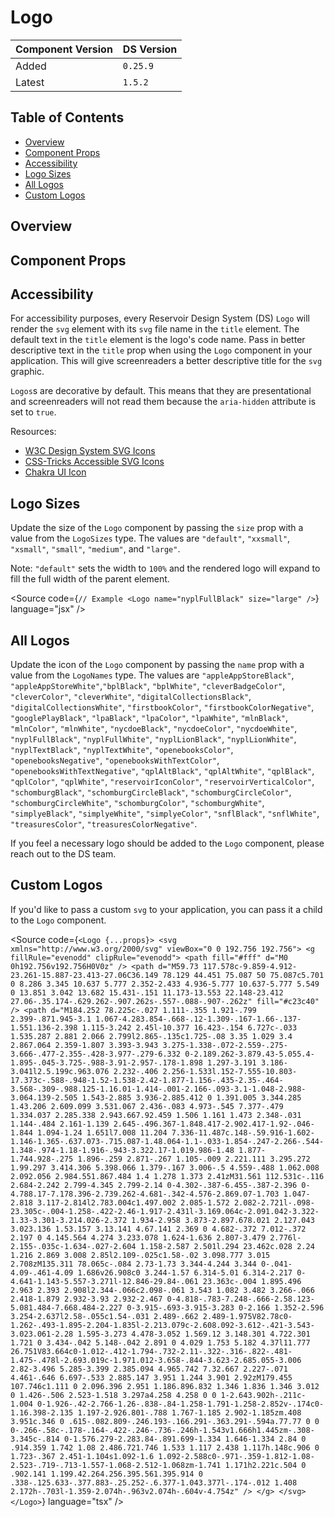 

<Meta of={LogoStories} />

# Logo

| Component Version | DS Version |
| ----------------- | ---------- |
| Added             | `0.25.9`   |
| Latest            | `1.5.2`    |

## Table of Contents

- [Overview](#overview)
- [Component Props](#component-props)
- [Accessibility](#accessibility)
- [Logo Sizes](#logo-sizes)
- [All Logos](#all-logos)
- [Custom Logos](#custom-logos)

## Overview

<Description of={LogoStories} />

## Component Props

<Canvas of={LogoStories.WithControls} />

<ArgTypes of={LogoStories.WithControls} />

## Accessibility

For accessibility purposes, every Reservoir Design System (DS) `Logo` will
render the `svg` element with its `svg` file name in the `title` element. The
default text in the `title` element is the logo's code name. Pass in better
descriptive text in the `title` prop when using the `Logo` component in your
application. This will give screenreaders a better descriptive title for the
`svg` graphic.

`Logos`s are decorative by default. This means that they are presentational and
screenreaders will not read them because the `aria-hidden` attribute is set to
`true`.

Resources:

- [W3C Design System SVG Icons](https://design-system.w3.org/styles/svg-icons.html)
- [CSS-Tricks Accessible SVG Icons](https://css-tricks.com/accessible-svg-icons/)
- [Chakra UI Icon](https://chakra-ui.com/docs/components/media-and-icons/icon)

## Logo Sizes

Update the size of the `Logo` component by passing the `size` prop with a value
from the `LogoSizes` type. The values are `"default"`, `"xxsmall"`, `"xsmall"`,
`"small"`, `"medium"`, and `"large"`.

Note: `"default"` sets the width to `100%` and the rendered logo will expand to
fill the full width of the parent element.

<Source
  code={`
// Example
<Logo name="nyplFullBlack" size="large" />
`}
  language="jsx"
/>

<Canvas of={LogoStories.LogoSizes} />

## All Logos

Update the icon of the `Logo` component by passing the `name` prop with a value
from the `LogoNames` type. The values are `"appleAppStoreBlack"`,
`"appleAppStoreWhite"`,`"bplBlack"`, `"bplWhite"`, `"cleverBadgeColor"`,
`"cleverColor"`, `"cleverWhite"`, `"digitalCollectionsBlack"`,
`"digitalCollectionsWhite"`, `"firstbookColor"`, `"firstbookColorNegative"`,
`"googlePlayBlack"`, `"lpaBlack"`, `"lpaColor"`, `"lpaWhite"`, `"mlnBlack"`,
`"mlnColor"`, `"mlnWhite"`, `"nycdoeBlack"`, `"nycdoeColor"`, `"nycdoeWhite"`,
`"nyplFullBlack"`, `"nyplFullWhite"`, `"nyplLionBlack"`, `"nyplLionWhite"`,
`"nyplTextBlack"`, `"nyplTextWhite"`, `"openebooksColor"`,
`"openebooksNegative"`, `"openebooksWithTextColor"`,
`"openebooksWithTextNegative"`, `"qplAltBlack"`, `"qplAltWhite"`, `"qplBlack"`,
`"qplColor"`, `"qplWhite"`, `"reservoirIconColor"`, `"reservoirVerticalColor"`,
`"schomburgBlack"`, `"schomburgCircleBlack"`, `"schomburgCircleColor"`,
`"schomburgCircleWhite"`, `"schomburgColor"`, `"schomburgWhite"`,
`"simplyeBlack"`, `"simplyeWhite"`, `"simplyeColor"`, `"snflBlack"`,
`"snflWhite"`, `"treasuresColor"`, `"treasuresColorNegative"`.

If you feel a necessary logo should be added to the `Logo` component, please
reach out to the DS team.

<Canvas of={LogoStories.AllLogos} />

## Custom Logos

If you'd like to pass a custom `svg` to your application, you can pass it a
child to the `Logo` component.

<Source
  code={`
<Logo {...props}>
  <svg xmlns="http://www.w3.org/2000/svg" viewBox="0 0 192.756 192.756">
    <g fillRule="evenodd" clipRule="evenodd">
      <path fill="#fff" d="M0 0h192.756v192.756H0V0z" />
      <path
        d="M59.73 117.578c-9.859-4.912-23.261-15.887-23.413-27.06C36.149 78.129 44.451 75.087 50 75.087c5.701 0 8.286 3.345 10.637 5.777 2.352-2.433 4.936-5.777 10.637-5.777 5.549 0 13.851 3.042 13.682 15.431-.151 11.173-13.553 22.148-23.412 27.06-.35.174-.629.262-.907.262s-.557-.088-.907-.262z"
        fill="#c23c40"
      />
      <path d="M184.252 78.225c-.027 1.111-.355 1.921-.799 2.399-.871.945-3.1 1.067-4.283.854-.668-.12-1.309-.167-1.66-.137-1.551.136-2.398 1.115-3.242 2.45l-10.377 16.423-.154 6.727c-.033 1.535.287 2.881 2.066 2.799l2.865-.135c1.725-.08 3.35 1.029 3.4 2.867.064 2.359-1.807 3.393-3.943 3.275-1.338-.072-2.559-.275-3.666-.477-2.355-.428-3.977-.279-6.332 0-2.189.262-3.879.43-5.055.4-1.895-.045-3.725-.988-3.91-2.957-.178-1.898 1.297-3.191 3.186-3.041l2.5.199c.963.076 2.232-.406 2.256-1.533l.152-7.555-10.803-17.373c-.588-.948-1.52-1.538-2.42-1.877-1.156-.435-2.35-.464-3.568-.309-.988.125-1.16.01-1.414-.001-2.166-.093-3.1-1.048-2.988-3.064.139-2.505 1.543-2.885 3.936-2.885.412 0 1.391.005 3.344.285 1.43.206 2.609.099 3.531.067 2.436-.083 4.973-.545 7.377-.479 1.334.037 2.285.338 2.943.667.92.459 1.506 1.161 1.473 2.348-.031 1.144-.484 2.161-1.139 2.645-.496.367-1.848.417-2.902.417-1.92-.046-1.844 1.094-1.24 1.651l7.008 11.204 7.336-11.487c.148-.59.916-1.602-1.146-1.365-.637.073-.715.087-1.48.064-1.1-.033-1.854-.247-2.266-.544-1.348-.974-1.18-1.916-.943-3.322.17-1.019.986-1.48 1.877-1.744.928-.275 1.896-.259 2.871-.267 1.105-.009 2.221.111 3.295.272 1.99.297 3.414.306 5.398.066 1.379-.167 3.006-.5 4.559-.488 1.062.008 2.092.056 2.984.551.867.484 1.4 1.278 1.373 2.41zM31.561 112.531c-.116 2.684-2.242 2.799-4.345 2.799-2.14 0-4.302-.387-6.455-.387-2.396 0-4.788.17-7.178.396-2.739.262-4.681-.342-4.576-2.869.07-1.703 1.047-2.818 3.117-2.814l2.783.004c1.497.002 2.085-1.572 2.082-2.721l-.098-23.305c-.004-1.258-.422-2.46-1.917-2.431l-3.169.064c-2.091.042-3.322-1.33-3.301-3.214.026-2.372 1.934-2.958 3.873-2.897.678.021 2.127.043 3.023.136 1.53.157 3.13.141 4.67.141 2.369 0 4.682-.372 7.012-.372 2.197 0 4.145.564 4.274 3.233.078 1.624-1.636 2.807-3.479 2.776l-2.155-.035c-1.634-.027-2.604 1.158-2.587 2.501l.294 23.462c.028 2.24 1.216 2.869 3.008 2.85l2.109-.025c1.58-.02 3.098.777 3.015 2.708zM135.311 78.065c-.084 2.73-1.73 3.344-4.244 3.344 0-.041-4.09-.461-4.09 1.686v26.908c0 3.244-1.57 6.314-5.01 6.314-2.217 0-4.641-1.143-5.557-3.271l-12.846-29.84-.061 23.363c-.004 1.895.496 2.963 2.393 2.908l2.344-.066c2.098-.061 3.543 1.082 3.482 3.266-.066 2.418-1.879 2.932-3.93 2.932-2.467 0-4.818-.783-7.248-.666-2.58.123-5.081.484-7.668.484-2.227 0-3.915-.693-3.915-3.283 0-2.166 1.352-2.596 3.254-2.637l2.58-.055c1.54-.031 2.489-.662 2.489-1.975V82.78c0-1.262-.493-1.895-2.204-1.835l-2.213.079c-2.608.092-3.612-.421-3.543-3.023.061-2.28 1.595-3.273 4.478-3.052 1.569.12 3.148.301 4.722.301 1.721 0 3.434-.042 5.148-.042 2.891 0 4.029 1.753 5.182 4.37l11.777 26.751V83.664c0-1.012-.412-1.794-.732-2.11-.322-.316-.822-.481-1.475-.478l-2.693.019c-1.971.012-3.658-.844-3.623-2.685.055-3.006 2.82-3.496 5.285-3.399 2.385.094 4.965.742 7.32.667 2.227-.071 4.461-.646 6.697-.533 2.885.147 3.951 1.244 3.901 2.92zM179.455 107.746c1.111 0 2.096.396 2.951 1.186.896.832 1.346 1.836 1.346 3.012 0 1.426-.506 2.523-1.518 3.297a4.258 4.258 0 0 1-2.643.902h-.211c-1.004 0-1.926-.42-2.766-1.26-.838-.84-1.258-1.791-1.258-2.852v-.174c0-1.16.398-2.135 1.197-2.926.801-.788 1.767-1.185 2.902-1.185zm.408 3.951c.346 0 .615-.082.809-.246.193-.166.291-.363.291-.594a.77.77 0 0 0-.266-.58c-.178-.164-.422-.246-.736-.246h-1.543v1.666h1.445zm-.308-3.345c-.814 0-1.576.279-2.283.84-.891.699-1.334 1.646-1.334 2.84 0 .914.359 1.742 1.08 2.486.721.746 1.533 1.117 2.438 1.117h.148c.906 0 1.723-.367 2.451-1.104s1.092-1.6 1.092-2.588c0-.971-.359-1.812-1.08-2.523-.719-.713-1.557-1.068-2.512-1.068zm-1.741 1.171h2.221c.504 0 .902.141 1.199.42.264.256.395.561.395.914 0 .338-.125.633-.377.883-.25.252-.6.377-1.043.377l-.174-.012 1.408 2.172h-.703l-1.359-2.074h-.963v2.074h-.604v-4.754z" />
    </g>
  </svg>
</Logo>
`}
  language="tsx"
/>

<Canvas of={LogoStories.CustomLogos} />
